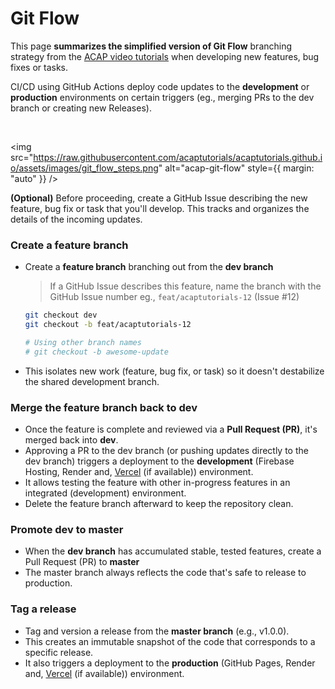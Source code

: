 
# Git Flow

This page **summarizes the simplified version of Git Flow** branching strategy from the [ACAP video tutorials](https://youtu.be/cV-9KszXEyw?feature=shared&t=845) when developing new features, bug fixes or tasks.

CI/CD using GitHub Actions deploy code updates to the **development** or **production** environments on certain triggers (eg., merging PRs to the dev branch or creating new Releases).

<br />

<img src="https://raw.githubusercontent.com/acaptutorials/acaptutorials.github.io/assets/images/git_flow_steps.png" alt="acap-git-flow" style={{ margin: "auto" }} />


**(Optional)** Before proceeding, create a GitHub Issue describing the new feature, bug fix or task that you'll develop. This tracks and organizes the details of the incoming updates.

<Steps>

### Create a feature branch

- Create a **feature branch** branching out from the **dev branch**

   > If a GitHub Issue describes this feature, name the branch with the GitHub Issue number eg., `feat/acaptutorials-12` (Issue #12)

   ```sh
   git checkout dev
   git checkout -b feat/acaptutorials-12

   # Using other branch names
   # git checkout -b awesome-update
   ```

- This isolates new work (feature, bug fix, or task) so it doesn't destabilize the shared development branch.

### Merge the feature branch back to dev

- Once the feature is complete and reviewed via a **Pull Request (PR)**, it's merged back into **dev**.
- Approving a PR to the dev branch (or pushing updates directly to the dev branch) triggers a deployment to the **development** (Firebase Hosting, Render and, [Vercel](/articles/deployment-vercel) (if available)) environment.
- It allows testing the feature with other in-progress features in an integrated (development) environment.
- Delete the feature branch afterward to keep the repository clean.

### Promote dev to master

- When the **dev branch** has accumulated stable, tested features, create a Pull Request (PR) to **master**
- The master branch always reflects the code that's safe to release to production.

### Tag a release

- Tag and version a release from the **master branch** (e.g., v1.0.0).
- This creates an immutable snapshot of the code that corresponds to a specific release.
- It also triggers a deployment to the **production** (GitHub Pages, Render and, [Vercel](/articles/deployment-vercel) (if available)) environment.

</Steps>


